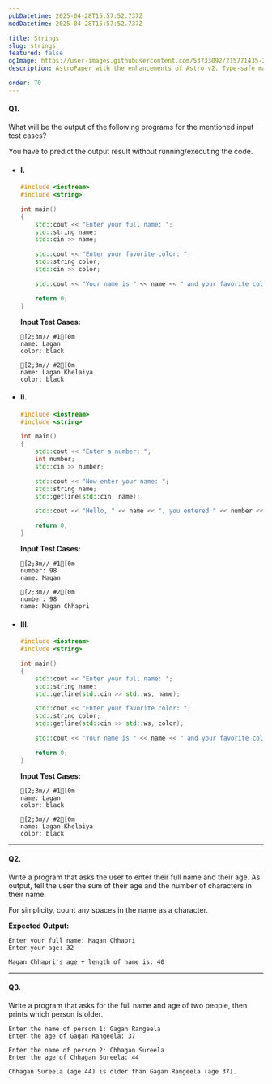 ```yaml
---
pubDatetime: 2025-04-28T15:57:52.737Z
modDatetime: 2025-04-28T15:57:52.737Z

title: Strings
slug: strings
featured: false
ogImage: https://user-images.githubusercontent.com/53733092/215771435-25408246-2309-4f8b-a781-1f3d93bdf0ec.png
description: AstroPaper with the enhancements of Astro v2. Type-safe markdown contents, bug fixes and better dev experience etc.

order: 70
---
```



#### Q1.

What will be the output of the following programs for the mentioned input test cases?

<Admonition variant="caution" title="caution">
    You have to predict the output result without running/executing the code.
</Admonition>

- #### I.
    ```cpp
    #include <iostream>
    #include <string>

    int main()
    {
        std::cout << "Enter your full name: ";
        std::string name;
        std::cin >> name;

        std::cout << "Enter your favorite color: ";
        std::string color;
        std::cin >> color;

        std::cout << "Your name is " << name << " and your favorite color is " << color << '\n';

        return 0;
    }
    ```

    **Input Test Cases:**

    ```ansi
    [2;3m// #1[0m
    name: Lagan
    color: black

    [2;3m// #2[0m
    name: Lagan Khelaiya
    color: black
    ```

- #### II.
    ```cpp
    #include <iostream>
    #include <string>

    int main()
    {
        std::cout << "Enter a number: ";
        int number;
        std::cin >> number;

        std::cout << "Now enter your name: ";
        std::string name;
        std::getline(std::cin, name);

        std::cout << "Hello, " << name << ", you entered " << number << ".\n";

        return 0;
    }
    ```

    **Input Test Cases:**

    ```ansi
    [2;3m// #1[0m
    number: 98
    name: Magan

    [2;3m// #2[0m
    number: 98
    name: Magan Chhapri
    ```

- #### III.
    ```cpp
    #include <iostream>
    #include <string>

    int main()
    {
        std::cout << "Enter your full name: ";
        std::string name;
        std::getline(std::cin >> std::ws, name);

        std::cout << "Enter your favorite color: ";
        std::string color;
        std::getline(std::cin >> std::ws, color);

        std::cout << "Your name is " << name << " and your favorite color is " << color << '\n';

        return 0;
    }
    ```

    **Input Test Cases:**

    ```ansi
    [2;3m// #1[0m
    name: Lagan
    color: black

    [2;3m// #2[0m
    name: Lagan Khelaiya
    color: black
    ```

---

#### Q2.

Write a program that asks the user to enter their full name and their age. As output, tell the user the sum of their age and the number of characters in their name.

<Admonition variant="note" title="note">
    For simplicity, count any spaces in the name as a character.
</Admonition>

**Expected Output:**

```ansi
Enter your full name: Magan Chhapri
Enter your age: 32

Magan Chhapri's age + length of name is: 40
```

---

#### Q3.

Write a program that asks for the full name and age of two people, then prints which person is older.

```ansi
Enter the name of person 1: Gagan Rangeela
Enter the age of Gagan Rangeela: 37

Enter the name of person 2: Chhagan Sureela
Enter the age of Chhagan Sureela: 44

Chhagan Sureela (age 44) is older than Gagan Rangeela (age 37).
```